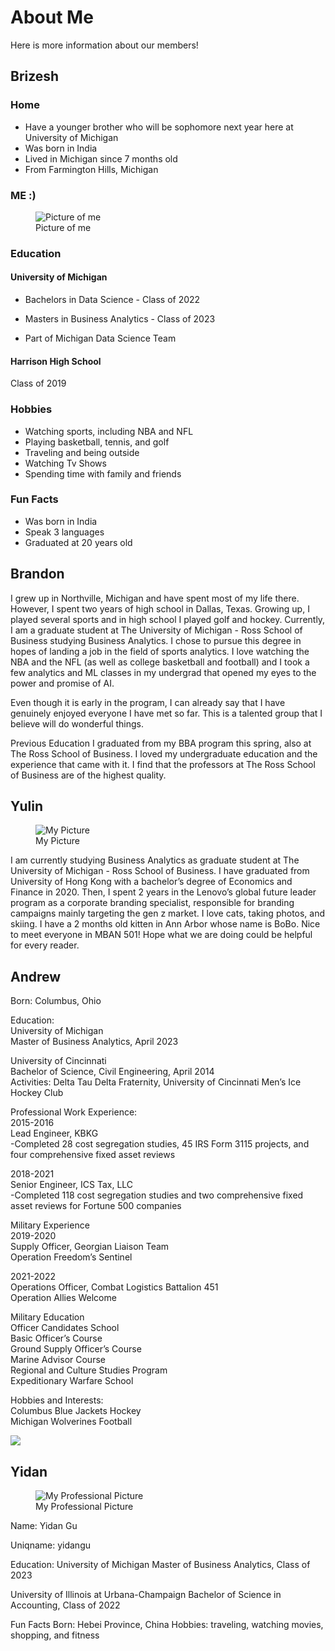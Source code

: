 # About Me {#about-us}

Here is more information about our members!

## Brizesh
### Home

- Have a younger brother who will be sophomore next year here at University of Michigan
- Was born in India
- Lived in Michigan since 7 months old
- From Farmington Hills, Michigan

### ME :)

![Picture of me](https://media-exp2.licdn.com/dms/image/C4E03AQGvpFqoFwWxCA/profile-displayphoto-shrink_800_800/0/1606345605442?e=1663200000&v=beta&t=pZktC6JjeIl5i9-wFkkIqii2Ty82o91KK8DThWpPrtA)


### Education

#### University of Michigan

- Bachelors in Data Science - Class of 2022

- Masters in Business Analytics - Class of 2023

- Part of Michigan Data Science Team

#### Harrison High School

Class of 2019

### Hobbies

- Watching sports, including NBA and NFL
- Playing basketball, tennis, and golf
- Traveling and being outside
- Watching Tv Shows
- Spending time with family and friends

### Fun Facts
- Was born in India
- Speak 3 languages
- Graduated at 20 years old


## Brandon

I grew up in Northville, Michigan and have spent most of my life there. However, I spent two years of high school in Dallas, Texas. Growing up, I played several sports and in high school I played golf and hockey.
Currently, I am a graduate student at The University of Michigan - Ross School of Business studying Business Analytics. I chose to pursue this degree in hopes of landing a job in the field of sports analytics. I love watching the NBA and the NFL (as well as college basketball and football) and I took a few analytics and ML classes in my undergrad that opened my eyes to the power and promise of AI.

Even though it is early in the program, I can already say that I have genuinely enjoyed everyone I have met so far. This is a talented group that I believe will do wonderful things.

Previous Education
I graduated from my BBA program this spring, also at The Ross School of Business. I loved my undergraduate education and the experience that came with it. I find that the professors at The Ross School of Business are of the highest quality.

## Yulin
![My Picture](https://media-exp1.licdn.com/dms/image/C5603AQFLokEiZ3tzog/profile-displayphoto-shrink_400_400/0/1658641764420?e=1664409600&v=beta&t=BDAzHGIOGfOdaSXPLc-p62_XmCPjexADnVTpv9CUMH4)

I am currently studying Business Analytics as graduate student at The University of Michigan - Ross School of Business.
I have graduated from University of Hong Kong with a bachelor’s degree of Economics and Finance in 2020. Then, I spent 2 years in the Lenovo's global future leader program as a corporate branding specialist, responsible for branding campaigns mainly targeting the gen z market.
I love cats, taking photos, and skiing. I have a 2 months old kitten in Ann Arbor whose name is BoBo. Nice to meet everyone in MBAN 501! Hope what we are doing could be helpful for every reader. 

## Andrew

Born: Columbus, Ohio

Education:  
University of Michigan  
Master of Business Analytics, April 2023

University of Cincinnati  
Bachelor of Science, Civil Engineering, April 2014  
Activities: Delta Tau Delta Fraternity, University of Cincinnati Men's Ice Hockey Club

Professional Work Experience:  
2015-2016  
Lead Engineer, KBKG  
-Completed 28 cost segregation studies, 45 IRS Form 3115 projects, and four comprehensive fixed asset reviews

2018-2021  
Senior Engineer, ICS Tax, LLC  
-Completed 118 cost segregation studies and two comprehensive fixed asset reviews for Fortune 500 companies 

Military Experience  
2019-2020  
Supply Officer, Georgian Liaison Team  
Operation Freedom's Sentinel

2021-2022  
Operations Officer, Combat Logistics Battalion 451  
Operation Allies Welcome

Military Education  
Officer Candidates School  
Basic Officer's Course  
Ground Supply Officer's Course  
Marine Advisor Course  
Regional and Culture Studies Program  
Expeditionary Warfare School  

Hobbies and Interests:  
Columbus Blue Jackets Hockey  
Michigan Wolverines Football

![](https://i.ytimg.com/vi/VeOMMEZGZvo/maxresdefault.jpg)

## Yidan
![My Professional Picture](https://media-exp1.licdn.com/dms/image/C5603AQFYF28RbqjtYg/profile-displayphoto-shrink_200_200/0/1656524298040?e=2147483647&v=beta&t=lmyKlYIz5vYnr89ihWEu84WR084pm4xxaCcOVp8h_mo)

Name: Yidan Gu

Uniqname: yidangu

Education: 
University of Michigan
Master of Business Analytics, Class of 2023

University of Illinois at Urbana-Champaign
Bachelor of Science in Accounting, Class of 2022

Fun Facts
Born: Hebei Province, China
Hobbies: traveling, watching movies, shopping, and fitness
